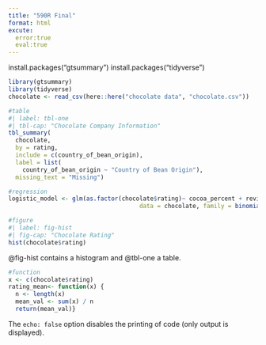 ```yaml
---
title: "590R Final"
format: html
excute:
  error:true
  eval:true
---
```


install.packages("gtsummary")
install.packages("tidyverse")

```r

library(gtsummary)
library(tidyverse)
chocolate <- read_csv(here::here("chocolate data", "chocolate.csv"))
```

```r
#table
#| label: tbl-one
#| tbl-cap: "Chocolate Company Information" 
tbl_summary( 
  chocolate,
  by = rating,
  include = c(country_of_bean_origin),
  label = list(
    country_of_bean_origin ~ "Country of Bean Origin"),
  missing_text = "Missing")

```

```r
#regression 
logistic_model <- glm(as.factor(chocolate$rating)~ cocoa_percent + review_date,
									 data = chocolate, family = binomial())
```

```r
#figure
#| label: fig-hist
#| fig-cap: "Chocolate Rating"
hist(chocolate$rating)
```
@fig-hist contains a histogram and @tbl-one a table.

```r
#function
x <- c(chocolate$rating)
rating_mean<- function(x) {
  n <- length(x)
  mean_val <- sum(x) / n
  return(mean_val)}
```
The `echo: false` option disables the printing of code (only output is displayed).
